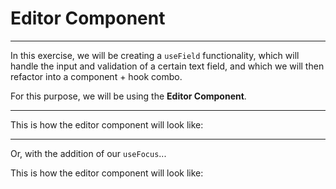 <!-- SUBTITLE: useField -->

<Layout header>

# Editor Component

</Layout>

---

<Layout>

<div style={{ maxWidth: 1000 }}>

In this exercise, we will be creating a `useField` functionality, which will handle the input and validation of a certain text field, and which we will then refactor into a component + hook combo.

For this purpose, we will be using the **Editor Component**.

</div>

</Layout>

---

<Layout>

This is how the editor component will look like:

<style>{`
  .MuiCardContent-root > div {
    font-size: initial;
  }
`}</style>

<div>

<AppWrapper> 

<Editor />

</AppWrapper> 

</div>

</Layout>

---

<Layout>

Or, with the addition of our `useFocus`... 

This is how the editor component will look like:

<style>{`
  .MuiCardContent-root > div {
    font-size: initial;
  }
`}</style>

<div>

<AppWrapper> 

<Editor focusable />

</AppWrapper>

</div>

</Layout>